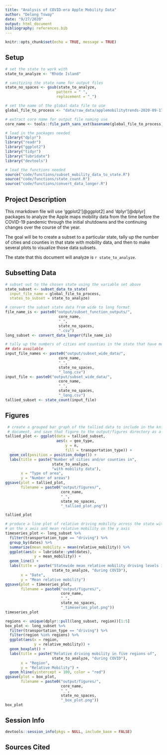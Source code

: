 ```yaml
---
title: "Analysis of COVID-era Apple Mobility Data"
author: "Delong Tsway"
date: "9/27/2020"
output: html_document
bibliography: references.bib
---
```


```r
knitr::opts_chunk$set(echo = TRUE, message = TRUE)
```

## Setup

```r
# set the state to work with
state_to_analyze <- "Rhode Island"

# sanitizing the state name for output files
state_no_spaces <- gsub(state_to_analyze,
                       pattern = " ",
                       replacement = "_")

# set the name of the global data file to use
global_file_to_process <- "data/raw_data/applemobilitytrends-2020-09-17.csv"

# extract core name for output file naming use
core_name <- tools::file_path_sans_ext(basename(global_file_to_process))
```

```r
# load in the packages needed
library("dplyr")
library("readr")
library("ggplot2")
library("tidyr")
library("lubridate")
library("devtools")

# load the functions needed
source("code/functions/subset_mobility_data_to_state.R")
source("code/functions/state_count.R")
source("code/functions/convert_data_longer.R")
```

## Project Description

This rmarkdown file will use 'ggplot2'[@ggplot2] and 'dplyr'[@dplyr] packages to analyze the Apple maps mobility data from the time before the COVID-19 pandemic through the initial shutdowns and the continuing changes over the course of the year.

The goal will be to create a subset to a particular state, tally up the number of cities and counties in that state with mobility data, and then to make several plots to visualize those data subsets.

The state that this document will analyze is `r state_to_analyze`.

## Subsetting Data

```r
# subset out to the chosen state using the variable set above
state_subset <- subset_data_to_state(
  input_file_name = global_file_to_process,
  states_to_subset = state_to_analyze)
```

```r
# convert the subset state data from wide to long format
file_name_is <- paste0("output/subset_function_outputs/",
                        core_name,
                        "_",
                        state_no_spaces,
                        ".csv")
long_subset <- convert_data_longer(file_name_is)
```

```r
# tally up the numbers of cities and counties in the state that have mobility
## data available
input_file_names <- paste0("output/subset_wide_data/",
                        core_name,
                        "_",
                        state_no_spaces,
                        "_long.csv")
input_file <- paste0("output/subset_wide_data/",
                        core_name,
                        "_",
                        state_no_spaces,
                        "_long.csv")
tallied_subset <- state_count(input_file)
```

## Figures

```r
 # create a grouped bar graph of the tallied data to include in the knitted
 # document, and save that figure to the output/figures directory as a png
tallied_plot <- ggplot(data = tallied_subset,
                       aes(x = geo_type,
                           y = n,
                           fill = transportation_type)) +
  geom_col(position = position_dodge()) +
  labs(title = paste("Number of cities and/or counties in",
                     state_to_analyze,
                     "with mobility data"),
       x = "Type of area",
       y = "Number of areas")
ggsave(plot = tallied_plot,
       filename = paste0("output/figures/",
                         core_name,
                         "_",
                         state_no_spaces,
                         "_tallied_plot.png"))

tallied_plot
```

```r
# produce a line plot of relative driving mobility across the state with date
# on the x axis and mean relative mobility on the y axis
timeseries_plot <- long_subset %>%
  filter(transportation_type == "driving") %>%
  group_by(dates) %>%
  summarize(mean_mobility = mean(relative_mobility)) %>%
  ggplot(aes(x = lubridate::ymd(dates),
             y = mean_mobility)) +
  geom_line() +
  labs(title = paste("Statewide mean relative mobility driving levels in",
                     state_to_analyze, "during COVID"),
       x = "Date",
       y = "Mean relative mobility")
ggsave(plot = timeseries_plot,
       filename = paste0("output/figures/",
                         core_name,
                         "_",
                         state_no_spaces,
                         "_timeseries_plot.png"))
timeseries_plot
```
```r
regions <- unique(dplyr::pull(long_subset, region))[1:5]
box_plot <- long_subset %>%
  filter(transportation_type == "driving") %>%
  filter(region %in% regions) %>%
  ggplot(aes(x = region,
             y = relative_mobility)) +
  geom_boxplot() +
  labs(title = paste("Relative driving mobility in five regions of",
                     state_to_analyze, "during COVID"),
       x = "Region",
       y = "Relative Mobility") +
  geom_hline(yintercept = 100, color = "red")
ggsave(plot = box_plot,
       filename = paste0("output/figures/",
                         core_name,
                         "_",
                         state_no_spaces,
                         "_box_plot.png"))
box_plot

```
## Session Info
```r
devtools::session_info(pkgs = NULL, include_base = FALSE)
```
## Sources Cited